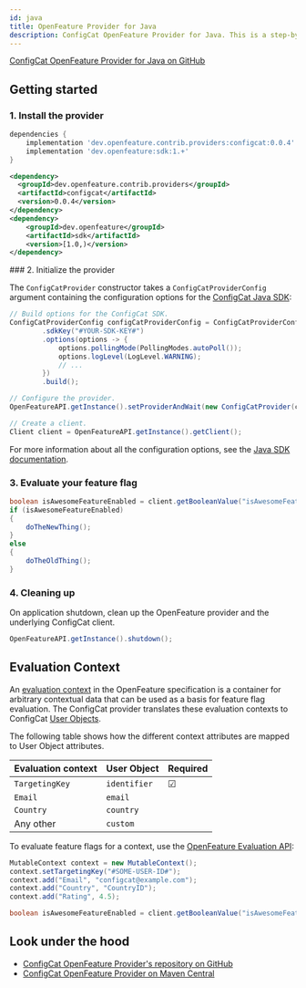 ```yaml
---
id: java
title: OpenFeature Provider for Java
description: ConfigCat OpenFeature Provider for Java. This is a step-by-step guide on how to use ConfigCat with the OpenFeature Java SDK.
---
```



<a href="https://github.com/open-feature/java-sdk-contrib/tree/main/providers/configcat" target="_blank">ConfigCat OpenFeature Provider for Java on GitHub</a>

## Getting started

### 1. Install the provider

<Tabs groupId="java-install">
<TabItem value="Gradle" label="Gradle">

```groovy title="build.gradle"
dependencies {
    implementation 'dev.openfeature.contrib.providers:configcat:0.0.4'
    implementation 'dev.openfeature:sdk:1.+'
}
```

</TabItem>
<TabItem value="Maven" label="Maven">

```xml title="pom.xml"
<dependency>
  <groupId>dev.openfeature.contrib.providers</groupId>
  <artifactId>configcat</artifactId>
  <version>0.0.4</version>
</dependency>
<dependency>
    <groupId>dev.openfeature</groupId>
    <artifactId>sdk</artifactId>
    <version>[1.0,)</version>
</dependency>
```

</TabItem>
</Tabs>
### 2. Initialize the provider

The `ConfigCatProvider` constructor takes a `ConfigCatProviderConfig` argument containing the configuration options for the [ConfigCat Java SDK](../../java/#creating-the-configcat-client):

```java
// Build options for the ConfigCat SDK.
ConfigCatProviderConfig configCatProviderConfig = ConfigCatProviderConfig.builder()
        .sdkKey("#YOUR-SDK-KEY#")
        .options(options -> {
            options.pollingMode(PollingModes.autoPoll());
            options.logLevel(LogLevel.WARNING);
            // ...
        })
        .build();

// Configure the provider.
OpenFeatureAPI.getInstance().setProviderAndWait(new ConfigCatProvider(configCatProviderConfig));

// Create a client.
Client client = OpenFeatureAPI.getInstance().getClient();
```

For more information about all the configuration options, see the [Java SDK documentation](../../java/#creating-the-configcat-client).

### 3. Evaluate your feature flag

```java
boolean isAwesomeFeatureEnabled = client.getBooleanValue("isAwesomeFeatureEnabled", false);
if (isAwesomeFeatureEnabled)
{
    doTheNewThing();
}
else
{
    doTheOldThing();
}
```

### 4. Cleaning up

On application shutdown, clean up the OpenFeature provider and the underlying ConfigCat client.

```cs
OpenFeatureAPI.getInstance().shutdown();
```

## Evaluation Context

An <a href="https://openfeature.dev/docs/reference/concepts/evaluation-context" target="_blank">evaluation context</a> in the OpenFeature specification is a container for arbitrary contextual data that can be used as a basis for feature flag evaluation.
The ConfigCat provider translates these evaluation contexts to ConfigCat [User Objects](../../java/#user-object).

The following table shows how the different context attributes are mapped to User Object attributes.

| Evaluation context | User Object  | Required |
| ------------------ | ------------ | -------- |
| `TargetingKey`     | `identifier` | &#9745;  | 
| `Email`            | `email`      |          | 
| `Country`          | `country`    |          | 
| Any other          | `custom`     |          | 

To evaluate feature flags for a context, use the <a href="https://openfeature.dev/docs/reference/concepts/evaluation-api/" target="_blank">OpenFeature Evaluation API</a>:

```java
MutableContext context = new MutableContext();
context.setTargetingKey("#SOME-USER-ID#");
context.add("Email", "configcat@example.com");
context.add("Country", "CountryID");
context.add("Rating", 4.5);

boolean isAwesomeFeatureEnabled = client.getBooleanValue("isAwesomeFeatureEnabled", false, context);
```

## Look under the hood

- <a href="https://github.com/open-feature/java-sdk-contrib/tree/main/providers/configcat" target="_blank">ConfigCat OpenFeature Provider's repository on GitHub</a>
- <a href="https://search.maven.org/artifact/dev.openfeature.contrib.providers/configcat" target="_blank">ConfigCat OpenFeature Provider on Maven Central</a>